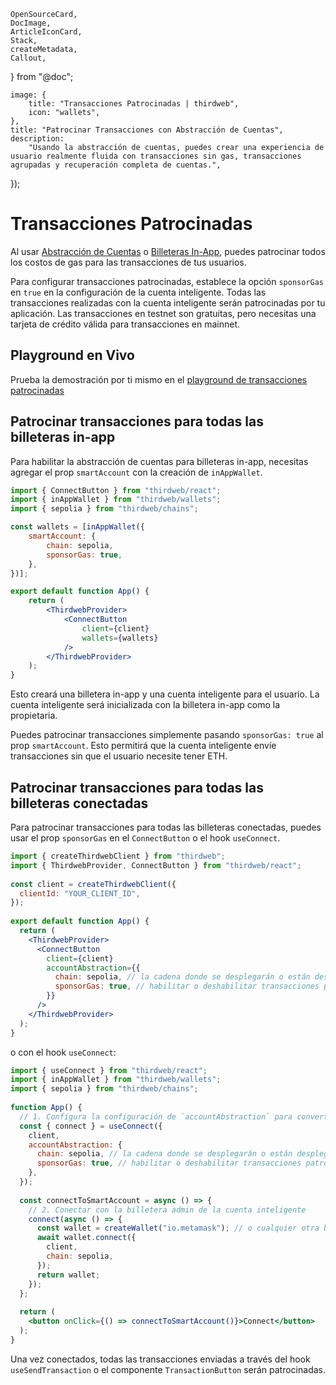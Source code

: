	OpenSourceCard,
	DocImage,
	ArticleIconCard,
	Stack,
	createMetadata,
	Callout,
} from "@doc";

	image: {
		title: "Transacciones Patrocinadas | thirdweb",
		icon: "wallets",
	},
	title: "Patrocinar Transacciones con Abstracción de Cuentas",
	description:
		"Usando la abstracción de cuentas, puedes crear una experiencia de usuario realmente fluida con transacciones sin gas, transacciones agrupadas y recuperación completa de cuentas.",
});

# Transacciones Patrocinadas

Al usar [Abstracción de Cuentas](/connect/account-abstraction) o [Billeteras In-App](/connect/in-app-wallet/overview), puedes patrocinar todos los costos de gas para las transacciones de tus usuarios.

<Callout title="Transacciones patrocinadas" variant="info">

Para configurar transacciones patrocinadas, establece la opción `sponsorGas` en `true` en la configuración de la cuenta inteligente.
Todas las transacciones realizadas con la cuenta inteligente serán patrocinadas por tu aplicación. Las transacciones en testnet son gratuitas, pero necesitas una tarjeta de crédito válida para transacciones en mainnet.

</Callout>

## Playground en Vivo

Prueba la demostración por ti mismo en el [playground de transacciones patrocinadas](https://playground.thirdweb.com/connect/account-abstraction/sponsor)

<Stack>

<ArticleIconCard
	title="Prueba la demo"
	icon={ExternalLink}
	href="https://playground.thirdweb.com/connect/account-abstraction/sponsor"
	description="Mira el SDK en acción en el playground en vivo"
/>
</Stack>

## Patrocinar transacciones para todas las billeteras in-app

Para habilitar la abstracción de cuentas para billeteras in-app, necesitas agregar el prop `smartAccount` con la creación de `inAppWallet`.

```jsx
import { ConnectButton } from "thirdweb/react";
import { inAppWallet } from "thirdweb/wallets";
import { sepolia } from "thirdweb/chains";

const wallets = [inAppWallet({
	smartAccount: {
		chain: sepolia,
		sponsorGas: true,
	},
})];

export default function App() {
	return (
		<ThirdwebProvider>
			<ConnectButton
				client={client}
				wallets={wallets}
			/>
		</ThirdwebProvider>
	);
}
```

Esto creará una billetera in-app y una cuenta inteligente para el usuario. La cuenta inteligente será inicializada con la billetera in-app como la propietaria.

Puedes patrocinar transacciones simplemente pasando `sponsorGas: true` al prop `smartAccount`. Esto permitirá que la cuenta inteligente envíe transacciones sin que el usuario necesite tener ETH.

## Patrocinar transacciones para todas las billeteras conectadas

Para patrocinar transacciones para todas las billeteras conectadas, puedes usar el prop `sponsorGas` en el `ConnectButton` o el hook `useConnect`.

```jsx
import { createThirdwebClient } from "thirdweb";
import { ThirdwebProvider, ConnectButton } from "thirdweb/react";
 
const client = createThirdwebClient({
  clientId: "YOUR_CLIENT_ID",
});
 
export default function App() {
  return (
    <ThirdwebProvider>
      <ConnectButton
        client={client}
        accountAbstraction={{
          chain: sepolia, // la cadena donde se desplegarán o están desplegadas tus cuentas inteligentes
          sponsorGas: true, // habilitar o deshabilitar transacciones patrocinadas
        }}
      />
    </ThirdwebProvider>
  );
}
```

o con el hook `useConnect`:

```jsx
import { useConnect } from "thirdweb/react";
import { inAppWallet } from "thirdweb/wallets";
import { sepolia } from "thirdweb/chains";
 
function App() {
  // 1. Configura la configuración de `accountAbstraction` para convertir las billeteras en cuentas inteligentes
  const { connect } = useConnect({
    client,
    accountAbstraction: {
      chain: sepolia, // la cadena donde se desplegarán o están desplegadas tus cuentas inteligentes
      sponsorGas: true, // habilitar o deshabilitar transacciones patrocinadas
    },
  });
 
  const connectToSmartAccount = async () => {
    // 2. Conectar con la billetera admin de la cuenta inteligente
    connect(async () => {
      const wallet = createWallet("io.metamask"); // o cualquier otra billetera
      await wallet.connect({
        client,
        chain: sepolia,
      });
      return wallet;
    });
  };
 
  return (
    <button onClick={() => connectToSmartAccount()}>Connect</button>
  );
}
```

Una vez conectados, todas las transacciones enviadas a través del hook `useSendTransaction` o el componente `TransactionButton` serán patrocinadas.
